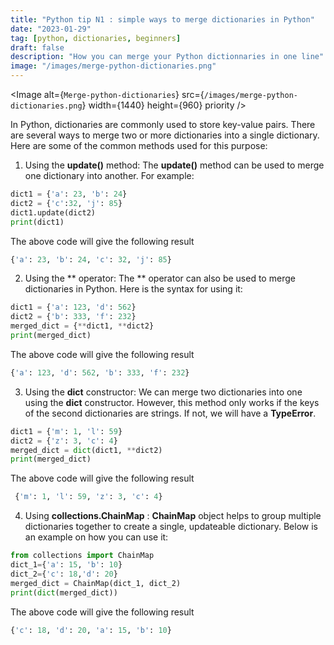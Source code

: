 ```yaml
---
title: "Python tip N1 : simple ways to merge dictionaries in Python"
date: "2023-01-29"
tag: [python, dictionaries, beginners]
draft: false
description: "How you can merge your Python dictionnaries in one line"
image: "/images/merge-python-dictionaries.png"
---
```


<Image
  alt={`Merge-python-dictionaries`}
  src={`/images/merge-python-dictionaries.png`}
  width={1440}
  height={960}
  priority
/>

In Python, dictionaries are commonly used to store key-value pairs. There are several ways to merge two or more dictionaries into a single dictionary. Here are some of the common methods used for this purpose:

1. Using the **update()** method: The **update()** method can be used to merge one dictionary into another. For example:

```python
dict1 = {'a': 23, 'b': 24}
dict2 = {'c':32, 'j': 85}
dict1.update(dict2)
print(dict1)
```

The above code will give the following result

```python
{'a': 23, 'b': 24, 'c': 32, 'j': 85}
```

2. Using the ** operator: The ** operator can also be used to merge dictionaries in Python. Here is the syntax for using it:

```python
dict1 = {'a': 123, 'd': 562}
dict2 = {'b': 333, 'f': 232}
merged_dict = {**dict1, **dict2}
print(merged_dict)
```

The above code will give the following result

```python
{'a': 123, 'd': 562, 'b': 333, 'f': 232}
```

3. Using the **dict** constructor: We can merge two dictionaries into one using the **dict** constructor. However, this method only works if the keys of the second dictionaries are strings. If not, we will have a **TypeError**.

```python
dict1 = {'m': 1, 'l': 59}
dict2 = {'z': 3, 'c': 4}
merged_dict = dict(dict1, **dict2)
print(merged_dict)
```

The above code will give the following result

```python
 {'m': 1, 'l': 59, 'z': 3, 'c': 4}
```

4. Using **collections.ChainMap** : **ChainMap** object helps to group multiple dictionaries together to create a single, updateable dictionary. Below is an example on how you can use it:

```python
from collections import ChainMap
dict_1={'a': 15, 'b': 10}
dict_2={'c': 18,'d': 20}
merged_dict = ChainMap(dict_1, dict_2)
print(dict(merged_dict))
```

The above code will give the following result

```python
{'c': 18, 'd': 20, 'a': 15, 'b': 10}
```
